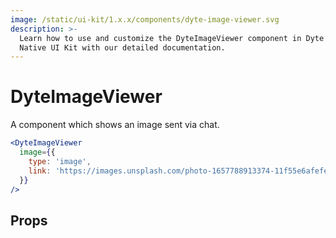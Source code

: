 ```yaml
---
image: /static/ui-kit/1.x.x/components/dyte-image-viewer.svg
description: >-
  Learn how to use and customize the DyteImageViewer component in Dyte's React
  Native UI Kit with our detailed documentation.
---
```


# DyteImageViewer

A component which shows an image sent via chat.

```jsx
<DyteImageViewer
  image={{
    type: 'image',
    link: 'https://images.unsplash.com/photo-1657788913374-11f55e6afefe?ixlib=rb-1.2.1&ixid=MnwxMjA3fDB8MHxwaG90by1wYWdlfHx8fGVufDB8fHx8&auto=format&fit=crop&w=1636&q=80',
  }}
/>
```

## Props

<PropsTable of="dyte-image-viewer" />

<head>
  <title>React Native UI Kit DyteImageViewer</title>
</head>
